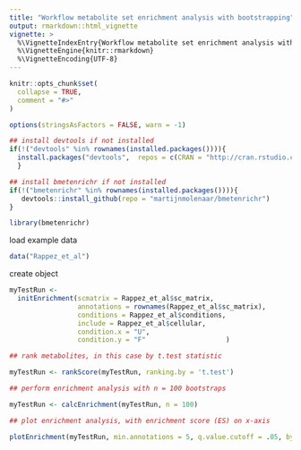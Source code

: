 ```yaml
---
title: "Workflow metabolite set enrichment analysis with bootstrapping"
output: rmarkdown::html_vignette
vignette: >
  %\VignetteIndexEntry{Workflow metabolite set enrichment analysis with bootstrapping}
  %\VignetteEngine{knitr::rmarkdown}
  %\VignetteEncoding{UTF-8}
---
```


```r
knitr::opts_chunk$set(
  collapse = TRUE,
  comment = "#>"
)
```

```r

options(stringsAsFactors = FALSE, warn = -1)

## install devtools if not installed
if(!("devtools" %in% rownames(installed.packages()))){
  install.packages("devtools",  repos = c(CRAN = "http://cran.rstudio.com"))
  }

## install bmetenrichr if not installed
if(!("bmetenrichr" %in% rownames(installed.packages()))){
   devtools::install_github(repo = "martijnmolenaar/bmetenrichr")
}

library(bmetenrichr)
```

load example data 
```r
data("Rappez_et_al")
```

create object
```r

myTestRun <-
  initEnrichment(scmatrix = Rappez_et_al$sc_matrix,
                 annotations = rownames(Rappez_et_al$sc_matrix),
                 conditions = Rappez_et_al$conditions,
                 include = Rappez_et_al$cellular,
                 condition.x = "U",
                 condition.y = "F"                    )
```

```r
## rank metabolites, in this case by t.test statistic

myTestRun <- rankScore(myTestRun, ranking.by = 't.test')

## perform enrichment analysis with n = 100 bootstraps

myTestRun <- calcEnrichment(myTestRun, n = 100)

## plot enrichment analysis, with enrichment score (ES) on x-axis

plotEnrichment(myTestRun, min.annotations = 5, q.value.cutoff = .05, by.statistic = "ES")

```

